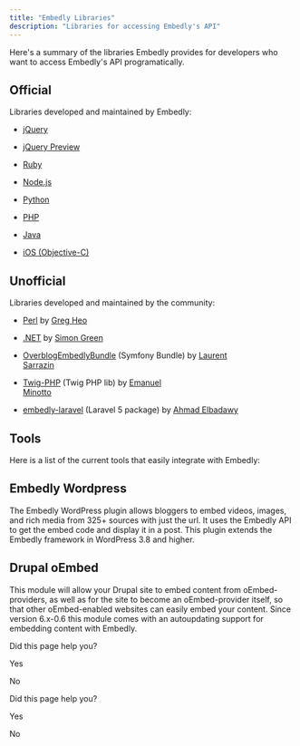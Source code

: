 ```yaml
---
title: "Embedly Libraries"
description: "Libraries for accessing Embedly's API"
---
```

Here's a summary of the libraries Embedly provides for developers who want to access Embedly's API programatically.

## Official

Libraries developed and maintained by Embedly:

*   [jQuery](https://github.com/embedly/embedly-jquery)
    
*   [jQuery Preview](https://github.com/embedly/jquery-preview)
    
*   [Ruby](https://github.com/embedly/embedly-ruby)
    
*   [Node.js](https://github.com/embedly/embedly-node)
    
*   [Python](https://github.com/embedly/embedly-python)
    
*   [PHP](https://github.com/embedly/embedly-php)
    
*   [Java](https://github.com/embedly/embedly-java)
    
*   [iOS (Objective-C)](https://github.com/embedly/embedly-ios)
    

## Unofficial

Libraries developed and maintained by the community:

*   [Perl](https://github.com/gregheo/WebService-Embedly)
     by [Greg Heo](http://node79.com/%3E)
    
*   [.NET](https://github.com/CaptainCodeman/embedly-dotnet)
     by [Simon Green](http://www.captaincodeman.com/)
    
*   [OverblogEmbedlyBundle](https://github.com/ebuzzing/OverblogEmbedlyBundle)
     (Symfony Bundle) by [Laurent  \
    Sarrazin](http://www.over-blog.com/)
    
*   [Twig-PHP](https://github.com/EmanueleMinotto/Embedly)
     (Twig PHP lib) by [Emanuel  \
    Minotto](https://github.com/EmanueleMinotto)
    
*   [embedly-laravel](https://github.com/elbadawy/embedly-laravel)
     (Laravel 5 package) by [Ahmad Elbadawy](https://github.com/elbadawy)
    

## Tools

Here is a list of the current tools that easily integrate with Embedly:

## Embedly Wordpress

The Embedly WordPress plugin allows bloggers to embed videos, images, and rich media from 325+ sources with just the url. It uses the Embedly API to get the embed code and display it in a post. This plugin extends the Embedly framework in WordPress 3.8 and higher.

## Drupal oEmbed

This module will allow your Drupal site to embed content from oEmbed-providers, as well as for the site to become an oEmbed-provider itself, so that other oEmbed-enabled websites can easily embed your content. Since version 6.x-0.6 this module comes with an autoupdating support for embedding content with Embedly.

Did this page help you?

Yes

No

Did this page help you?

Yes

No